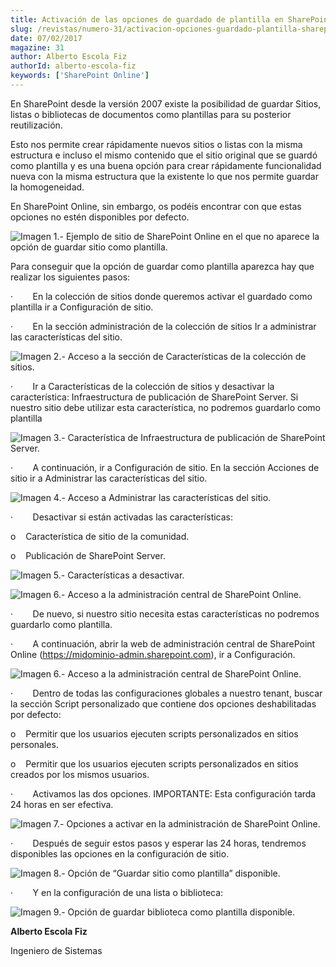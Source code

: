 ```yaml
---
title: Activación de las opciones de guardado de plantilla en SharePoint Online
slug: /revistas/numero-31/activacion-opciones-guardado-plantilla-sharepoint-online
date: 07/02/2017
magazine: 31
author: Alberto Escola Fiz
authorId: alberto-escola-fiz
keywords: ['SharePoint Online']
---
```






En SharePoint desde la versión 2007 existe la posibilidad de guardar Sitios, listas o bibliotecas de documentos como plantillas para su posterior reutilización.

Esto nos permite crear rápidamente nuevos sitios o listas con la misma estructura e incluso el mismo contenido que el sitio original que se guardó como plantilla y es una buena opción para crear rápidamente funcionalidad nueva con la misma estructura que la existente lo que nos permite guardar la homogeneidad.

En SharePoint Online, sin embargo, os podéis encontrar con que estas opciones no estén disponibles por defecto.

![Imagen 1.- Ejemplo de sitio de SharePoint Online en el que no aparece la opción de guardar sitio como plantilla.](../../../images/numero31/activacion-opciones-guardado-plantilla-sharepoint-online/image1.png)

Para conseguir que la opción de guardar como plantilla aparezca hay que realizar los siguientes pasos:

·          En la colección de sitios donde queremos activar el guardado como plantilla ir a Configuración de sitio.

·          En la sección administración de la colección de sitios Ir a administrar las características del sitio.

![Imagen 2.- Acceso a la sección de Características de la colección de sitios.](../../../images/numero31/activacion-opciones-guardado-plantilla-sharepoint-online/image2.png)

·          Ir a Características de la colección de sitios y desactivar la característica: Infraestructura de publicación de SharePoint Server. Si nuestro sitio debe utilizar esta característica, no podremos guardarlo como plantilla

![Imagen 3.- Característica de Infraestructura de publicación de SharePoint Server.](../../../images/numero31/activacion-opciones-guardado-plantilla-sharepoint-online/image3.png)

·          A continuación, ir a Configuración de sitio. En la sección Acciones de sitio ir a Administrar las características del sitio.

![Imagen 4.- Acceso a Administrar las características del sitio.](../../../images/numero31/activacion-opciones-guardado-plantilla-sharepoint-online/image4.png)

·          Desactivar si están activadas las características:

o      Característica de sitio de la comunidad.

o      Publicación de SharePoint Server.

![Imagen 5.- Características a desactivar.](../../../images/numero31/activacion-opciones-guardado-plantilla-sharepoint-online/image5.png)

![Imagen 6.- Acceso a la administración central de SharePoint Online.](../../../images/numero31/activacion-opciones-guardado-plantilla-sharepoint-online/image6.png)

·          De nuevo, si nuestro sitio necesita estas características no podremos guardarlo como plantilla.

·          A continuación, abrir la web de administración central de SharePoint Online (https://midominio-admin.sharepoint.com), ir a Configuración.

![Imagen 6.- Acceso a la administración central de SharePoint Online.](../../../images/numero31/activacion-opciones-guardado-plantilla-sharepoint-online/image7.png)



·          Dentro de todas las configuraciones globales a nuestro tenant, buscar la sección Script personalizado   que contiene dos opciones deshabilitadas por defecto:

o      Permitir que los usuarios ejecuten scripts personalizados en sitios personales.

o      Permitir que los usuarios ejecuten scripts personalizados en sitios creados por los mismos usuarios.

·          Activamos las dos opciones. IMPORTANTE: Esta configuración tarda 24 horas en ser efectiva.

![Imagen 7.- Opciones a activar en la administración de SharePoint Online.](../../../images/numero31/activacion-opciones-guardado-plantilla-sharepoint-online/image8.png)

·          Después de seguir estos pasos y esperar las 24 horas, tendremos disponibles las opciones en la configuración de sitio. ​

![Imagen 8.- Opción de “Guardar sitio como plantilla” disponible.](../../../images/numero31/activacion-opciones-guardado-plantilla-sharepoint-online/image9.png)

·          Y en la configuración de una lista o biblioteca:

![Imagen 9.- Opción de guardar biblioteca como plantilla disponible.](../../../images/numero31/activacion-opciones-guardado-plantilla-sharepoint-online/image10.png)



**Alberto Escola Fiz**

Ingeniero de Sistemas

 
 
